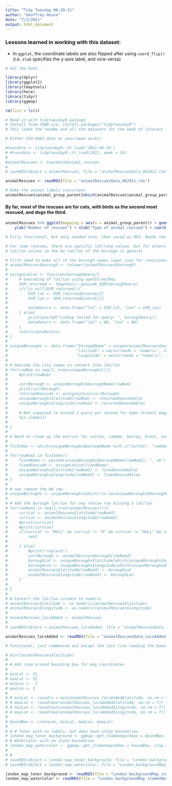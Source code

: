 ```yaml
---
title: "Tidy Tuesday 06-29-21"
author: "Geoffrey House"
date: "7/3/2021"
output: html_document
---
```


### Lessons learned in working with this dataset:
* In `ggplot`, the coordinate labels are also flipped after using `coord_flip()` (i.e. `xlab` specifies the y-axis label, and vice-versa)

```r
# Get the Data

library(dplyr)
library(ggplot2)
library(tmaptools)
library(here)
library(tidyr)
library(ggmap)

rm(list = ls())

# Read in with tidytuesdayR package 
# Install from CRAN via: install.packages("tidytuesdayR")
# This loads the readme and all the datasets for the week of interest

# Either ISO-8601 date or year/week works!

#tuesdata <- tidytuesdayR::tt_load('2021-06-29')
# #tuesdata <- tidytuesdayR::tt_load(2021, week = 26)
# 
#animalRescues <- tuesdata$animal_rescues
# 
# saveRDS(object = animalRescues, file = "animalRescuesData_062921.rds")

animalRescues <- readRDS(file = "animalRescuesData_062921.rds")

```

```r

# Make the animal labels consistent
animalRescues$animal_group_parent[which(animalRescues$animal_group_parent == "cat")] <- "Cat"


```

#### By far, most of the rescues are for cats, with birds as the second most rescued, and dogs the third.

```r

animalRescues %>% ggplot(mapping = aes(x = animal_group_parent)) + geom_bar() + theme_bw() + 
    ylab("Number of rescues") + xlab("Type of animal rescued") + coord_flip()

```


```r

# Fully functional, but only needed once, then saved as RDS. Reads the RDS file at the end of the code block.

# For some rescues, there are specific lat/long values, but for others there aren't. Assign those missing
# lat/lon values to the be lat/lon of the borough in general

# First need to make all of the borough names lower case for consistency
# animalRescues$borough <- tolower(animalRescues$borough)
# 
# assignLatLon <- function(boroughQuery){
#     # Geocoding of lat/lon using openStreetMap
#     OSM_returned <- tmaptools::geocode_OSM(boroughQuery)
#     if(!is.null(OSM_returned)){
#         OSM_lat <- OSM_returned$coords[2]
#         OSM_lon <- OSM_returned$coords[1]
# 
#         dataReturn <- data.frame("lat" = OSM_lat, "lon" = OSM_lon)
#     } else{
#         print(paste0("Lookup failed for query: ", boroughQuery))
#         dataReturn <- data.frame("lat" = NA, "lon" = NA)
#     }
#     return(dataReturn)
# }
# 
# uniqueBoroughs <- data.frame("boroughName" = unique(animalRescues$borough),
#                              "latitude" = vector(mode = "numeric", length = length(unique(animalRescues$borough))),
#                              "longitude" = vector(mode = "numeric", length = length(unique(animalRescues$borough))), stringsAsFactors = FALSE)
# 
# # Geocode the city names to convert into lat/lon
# for(rowNum in seq(1, nrow(uniqueBoroughs))){
#     #print(rowNum)
# 
#     currBorough <- uniqueBoroughs$boroughName[rowNum]
#     print(currBorough)
#     returnedGeocode <- assignLatLon(currBorough)
#     uniqueBoroughs$latitude[rowNum] <- returnedGeocode$lat
#     uniqueBoroughs$longitude[rowNum] <- returnedGeocode$lon
# 
#     # Not supposed to exceed 1 query per second for open streets mapping
#     Sys.sleep(2)
# 
# }
# 
# # Need to clean up the entries for sutton, camden, bexley, brent, and brentwood because the lookups didn't work right. fix by adding a temporary 'uk' addition to the name
# 
# fixIndex <- which(uniqueBoroughs$boroughName %in% c("sutton", "camden", "bexley", "brent", "brentwood"))
# 
# for(rowNum2 in fixIndex){
#     fixedName <- paste0(uniqueBoroughs$boroughName[rowNum2], ", uk")
#     fixedGeocode <- assignLatLon(fixedName)
#     uniqueBoroughs$latitude[rowNum2] <- fixedGeocode$lat
#     uniqueBoroughs$longitude[rowNum2] <- fixedGeocode$lon
# }
# 
# # now remove the NA row
# uniqueBoroughs <- uniqueBoroughs[which(!is.na(uniqueBoroughs$boroughName)),]
# 
# # Add the borough lat/lon for any rescue row missing a lat/lon
# for(rowNum3 in seq(1,nrow(animalRescues))){
#     currLat <- animalRescues$latitude[rowNum3]
#     currLon <- animalRescues$longitude[rowNum3]
#     #print(currLat)
#     #print(currLon)
#     if(currLat != "NULL" && currLat != "0" && currLon != "NULL" && currLon != "0"){
#         next
#      
#     } else{
#         #print("replace")
#         currBorough <- animalRescues$borough[rowNum3]
#         boroughLat <- uniqueBoroughs$latitude[which(uniqueBoroughs$boroughName == currBorough)]
#         boroughLon <- uniqueBoroughs$longitude[which(uniqueBoroughs$boroughName == currBorough)]
#         animalRescues$latitude[rowNum3] <- boroughLat
#         animalRescues$longitude[rowNum3] <- boroughLon
#     }
#     
# }
# 
# # Convert the lat/lon columns to numeric
# animalRescues$latitude <- as.numeric(animalRescues$latitude)
# animalRescues$longitude <- as.numeric(animalRescues$longitude)
# 
# animalRescues_locsAdded <- animalRescues
# 
# saveRDS(object = animalRescues_locsAdded, file = "animalRescuesData_locsAdded_062921.rds")

animalRescues_locsAdded <- readRDS(file = "animalRescuesData_locsAdded_062921.rds")
```

```r

# Functional, just commented out except the last line reading the base maps from the RDS

# hist(animalRescues$latitude)
# 
# # Add room around bounding box for map coordinates
# 
# minLat <- 51
# maxLat <- 52
# minLon <- -1
# maxLon <- 1
# 
# # minLat <- round(x = min(animalRescues_locsAdded$latitude, na.rm = T)) - 1
# # maxLat <- round(max(animalRescues_locsAdded$latitude, na.rm = T)) + 1
# # minLon <- round(min(animalRescues_locsAdded$longitude, na.rm = T)) - 1
# # maxLon <- round(max(animalRescues_locsAdded$longitude, na.rm = T)) + 1
# 
# boundBox <- c(minLon, minLat, maxLon, maxLat)
# 
# # # Toner with no labels, but does have state boundaries
# london_map_toner_background <- ggmap::get_stamenmap(bbox = boundBox, crop = T, zoom = 10, color = "color", maptype = "toner-background")
# # Watercolor with no state boundaries
# london_map_watercolor <- ggmap::get_stamenmap(bbox = boundBox, crop = T, zoom = 10, color = "color", maptype = "watercolor")
# 
# # 
# saveRDS(object = london_map_toner_background, file = "London_backgroundMap_stamenTonerBackground.Rds")
# saveRDS(object = london_map_watercolor, file = "London_backgroundMap_stamenWatercolor.Rds")

london_map_toner_background <- readRDS(file = "London_backgroundMap_stamenTonerBackground.Rds")
london_map_watercolor <- readRDS(file = "London_backgroundMap_stamenWatercolor.Rds")

```

